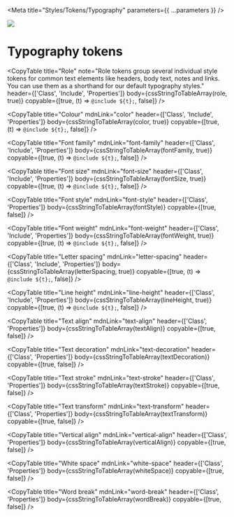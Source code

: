 

<Meta title="Styles/Tokens/Typography" parameters={{ ...parameters }} />

![](https://graphics.thomsonreuters.com/style-assets/images/logos/reuters-graphics-logo/svg/graphics-logo-color-dark.svg)

# Typography tokens

<CopyTable
  title="Role"
  note="Role tokens group several individual style tokens for common text elements like headers, body text, notes and links. You can use them as a shorthand for our default typography styles."
  header={['Class', 'Include', 'Properties']}
  body={cssStringToTableArray(role, true)}
  copyable={[true, (t) => `@include ${t};`, false]}
/>

<CopyTable
  title="Colour"
  mdnLink="color"
  header={['Class', 'Include', 'Properties']}
  body={cssStringToTableArray(color, true)}
  copyable={[true, (t) => `@include ${t};`, false]}
/>

<CopyTable
  title="Font family"
  mdnLink="font-family"
  header={['Class', 'Include', 'Properties']}
  body={cssStringToTableArray(fontFamily, true)}
  copyable={[true, (t) => `@include ${t};`, false]}
/>

<CopyTable
  title="Font size"
  mdnLink="font-size"
  header={['Class', 'Include', 'Properties']}
  body={cssStringToTableArray(fontSize, true)}
  copyable={[true, (t) => `@include ${t};`, false]}
/>

<CopyTable
  title="Font style"
  mdnLink="font-style"
  header={['Class', 'Properties']}
  body={cssStringToTableArray(fontStyle)}
  copyable={[true, false]}
/>

<CopyTable
  title="Font weight"
  mdnLink="font-weight"
  header={['Class', 'Include', 'Properties']}
  body={cssStringToTableArray(fontWeight, true)}
  copyable={[true, (t) => `@include ${t};`, false]}
/>

<CopyTable
  title="Letter spacing"
  mdnLink="letter-spacing"
  header={['Class', 'Include', 'Properties']}
  body={cssStringToTableArray(letterSpacing, true)}
  copyable={[true, (t) => `@include ${t};`, false]}
/>

<CopyTable
  title="Line height"
  mdnLink="line-height"
  header={['Class', 'Include', 'Properties']}
  body={cssStringToTableArray(lineHeight, true)}
  copyable={[true, (t) => `@include ${t};`, false]}
/>

<CopyTable
  title="Text align"
  mdnLink="text-align"
  header={['Class', 'Properties']}
  body={cssStringToTableArray(textAlign)}
  copyable={[true, false]}
/>

<CopyTable
  title="Text decoration"
  mdnLink="text-decoration"
  header={['Class', 'Properties']}
  body={cssStringToTableArray(textDecoration)}
  copyable={[true, false]}
/>

<CopyTable
  title="Text stroke"
  mdnLink="text-stroke"
  header={['Class', 'Properties']}
  body={cssStringToTableArray(textStroke)}
  copyable={[true, false]}
/>

<CopyTable
  title="Text transform"
  mdnLink="text-transform"
  header={['Class', 'Properties']}
  body={cssStringToTableArray(textTransform)}
  copyable={[true, false]}
/>

<CopyTable
  title="Vertical align"
  mdnLink="vertical-align"
  header={['Class', 'Properties']}
  body={cssStringToTableArray(verticalAlign)}
  copyable={[true, false]}
/>

<CopyTable
  title="White space"
  mdnLink="white-space"
  header={['Class', 'Properties']}
  body={cssStringToTableArray(whiteSpace)}
  copyable={[true, false]}
/>

<CopyTable
  title="Word break"
  mdnLink="word-break"
  header={['Class', 'Properties']}
  body={cssStringToTableArray(wordBreak)}
  copyable={[true, false]}
/>
